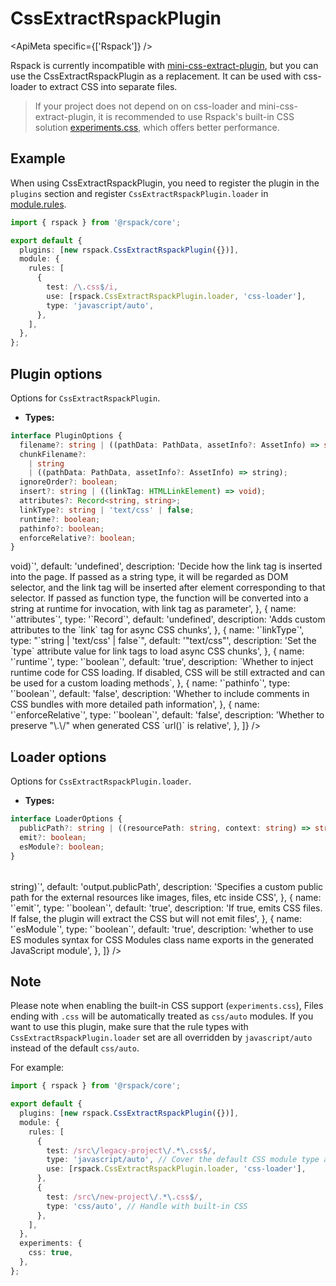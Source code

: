 
# CssExtractRspackPlugin

<ApiMeta specific={['Rspack']} />

Rspack is currently incompatible with [mini-css-extract-plugin](https://github.com/webpack-contrib/mini-css-extract-plugin), but you can use the CssExtractRspackPlugin as a replacement. It can be used with css-loader to extract CSS into separate files.

> If your project does not depend on on css-loader and mini-css-extract-plugin, it is recommended to use Rspack's built-in CSS solution [experiments.css](/config/experiments#experimentscss), which offers better performance.

## Example

When using CssExtractRspackPlugin, you need to register the plugin in the `plugins` section and register `CssExtractRspackPlugin.loader` in [module.rules](/config/module#modulerules).

```ts title="rspack.config.mjs"
import { rspack } from '@rspack/core';

export default {
  plugins: [new rspack.CssExtractRspackPlugin({})],
  module: {
    rules: [
      {
        test: /\.css$/i,
        use: [rspack.CssExtractRspackPlugin.loader, 'css-loader'],
        type: 'javascript/auto',
      },
    ],
  },
};
```

## Plugin options

Options for `CssExtractRspackPlugin`.

- **Types:**

```ts
interface PluginOptions {
  filename?: string | ((pathData: PathData, assetInfo?: AssetInfo) => string);
  chunkFilename?:
    | string
    | ((pathData: PathData, assetInfo?: AssetInfo) => string);
  ignoreOrder?: boolean;
  insert?: string | ((linkTag: HTMLLinkElement) => void);
  attributes?: Record<string, string>;
  linkType?: string | 'text/css' | false;
  runtime?: boolean;
  pathinfo?: boolean;
  enforceRelative?: boolean;
}
```

<Table
  header={[
    {
      name: 'Name',
      key: 'name',
    },
    {
      name: 'Type',
      key: 'type',
    },
    {
      name: 'Default Value',
      key: 'default',
    },
    {
      name: 'Description',
      key: 'description',
    },
  ]}
  body={[
    {
      name: '`filename`',
      type: '`string`',
      default: '"[name].css"',
      description:
        'The name of each CSS output file, please refer to `output.filename`',
    },
    {
      name: '`chunkFilename`',
      type: '`string`',
      default: '"[name].css"',
      description:
        'The name of the asynchronously loaded CSS files. If not set, it will use `filename`; please refer to `output.chunkFilename`',
    },
    {
      name: '`ignoreOrder`',
      type: '`boolean`',
      default: 'false',
      description:
        'Whether to issue a warning if there are conflicts in the order of some CSS in different chunks. For example, entryA introduces a.css and b.css, entryB introduces b.css and a.css, and the order of a.css and b.css cannot be determined',
    },
    {
      name: '`insert`',
      type: '`string | ((linkTag: HTMLLinkElement) => void)`',
      default: 'undefined',
      description:
        'Decide how the link tag is inserted into the page. If passed as a string type, it will be regarded as DOM selector, and the link tag will be inserted after element corresponding to that selector. If passed as function type, the function will be converted into a string at runtime for invocation, with link tag as parameter',
    },
    {
      name: '`attributes`',
      type: '`Record<string, string>`',
      default: 'undefined',
      description:
        'Adds custom attributes to the `link` tag for async CSS chunks',
    },
    {
      name: '`linkType`',
      type: "`string | 'text/css' | false`",
      default: '"text/css"',
      description:
        'Set the `type` attribute value for link tags to load async CSS chunks',
    },
    {
      name: '`runtime`',
      type: '`boolean`',
      default: 'true',
      description: `Whether to inject runtime code for CSS loading. If disabled, CSS will be still extracted and can be used for a custom loading methods`,
    },
    {
      name: '`pathinfo`',
      type: '`boolean`',
      default: 'false',
      description:
        'Whether to include comments in CSS bundles with more detailed path information',
    },
    {
      name: '`enforceRelative`',
      type: '`boolean`',
      default: 'false',
      description:
        'Whether to preserve "\.\/" when generated CSS `url()` is relative',
    },
  ]}
/>

## Loader options

Options for `CssExtractRspackPlugin.loader`.

- **Types:**

```ts
interface LoaderOptions {
  publicPath?: string | ((resourcePath: string, context: string) => string);
  emit?: boolean;
  esModule?: boolean;
}
```

<Table
  header={[
    {
      name: 'Name',
      key: 'name',
    },
    {
      name: 'Type',
      key: 'type',
    },
    {
      name: 'Default Value',
      key: 'default',
    },
    {
      name: 'Description',
      key: 'description',
    },
  ]}
  body={[
    {
      name: '`publicPath`',
      type: '`string | ((resourcePath: string, context: string) => string)`',
      default: 'output.publicPath',
      description:
        'Specifies a custom public path for the external resources like images, files, etc inside CSS',
    },
    {
      name: '`emit`',
      type: '`boolean`',
      default: 'true',
      description:
        'If true, emits CSS files. If false, the plugin will extract the CSS but will not emit files',
    },
    {
      name: '`esModule`',
      type: '`boolean`',
      default: 'true',
      description:
        'whether to use ES modules syntax for CSS Modules class name exports in the generated JavaScript module',
    },
  ]}
/>

## Note

Please note when enabling the built-in CSS support (`experiments.css`), Files ending with `.css` will be automatically treated as `css/auto` modules. If you want to use this plugin, make sure that the rule types with `CssExtractRspackPlugin.loader` set are all overridden by `javascript/auto` instead of the default `css/auto`.

For example:

```ts title="rspack.config.mjs"
import { rspack } from '@rspack/core';

export default {
  plugins: [new rspack.CssExtractRspackPlugin({})],
  module: {
    rules: [
      {
        test: /src\/legacy-project\/.*\.css$/,
        type: 'javascript/auto', // Cover the default CSS module type and treat it as a regular JS file.
        use: [rspack.CssExtractRspackPlugin.loader, 'css-loader'],
      },
      {
        test: /src\/new-project\/.*\.css$/,
        type: 'css/auto', // Handle with built-in CSS
      },
    ],
  },
  experiments: {
    css: true,
  },
};
```
